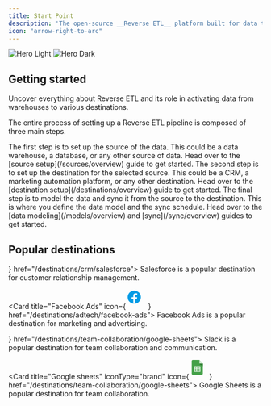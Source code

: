 ```yaml
---
title: Start Point
description: 'The open-source __Reverse ETL__ platform built for data teams to create complex data pipelines in minutes.'
icon: "arrow-right-to-arc"
---
```


<img
  className="block dark:hidden"
  src="https://res.cloudinary.com/dspflukeu/image/upload/v1707531725/Multiwoven/Docs/Start_Point_hjtq1y.png"
  alt="Hero Light"
/>
<img
  className="hidden dark:block"
  src="https://res.cloudinary.com/dspflukeu/image/upload/v1707531725/Multiwoven/Docs/Start_Point_hjtq1y.png"
  alt="Hero Dark"
/>

## Getting started

<Card href="https://blog.multiwoven.com/reverse-etl-a-complete-guide" title="Understanding Reverse ETL" icon="repeat" iconType="duotone" color="#ca8b04">
  Uncover everything about Reverse ETL and its role in activating data from warehouses to various destinations.
</Card>

The entire process of setting up a Reverse ETL pipeline is composed of three main steps.

<Steps>
  <Step title="Setup Source">
    The first step is to set up the source of the data. This could be a data warehouse, a database, or any other source of data.
    Head over to the [source setup](/sources/overview) guide to get started.
  </Step>
  <Step title="Setup Destination">
    The second step is to set up the destination for the selected source. This could be a CRM, a marketing automation platform, or any other destination.
    Head over to the [destination setup](/destinations/overview) guide to get started.
  </Step>
  <Step title="Data Modeling & Sync">
    The final step is to model the data and sync it from the source to the destination. This is where you define the data model and the sync schedule.
    Head over to the [data modeling](/models/overview) and [sync](/sync/overview) guides to get started.
  </Step>
</Steps>

## Popular destinations

<CardGroup cols={2}>
  <Card title="Salesforce" iconType="brand" icon={<svg xmlns="http://www.w3.org/2000/svg"  viewBox="0 0 58 58" height="40px"><path fill="#039be5" d="M36.5,12c-1.326,0-2.59,0.256-3.758,0.705C31.321,10.48,28.836,9,26,9c-2.107,0-4.018,0.821-5.447,2.152C18.815,9.221,16.303,8,13.5,8C8.253,8,4,12.253,4,17.5c0,0.792,0.108,1.558,0.29,2.293C2.291,21.349,1,23.771,1,26.5C1,31.194,4.806,35,9.5,35c0.413,0,0.816-0.039,1.214-0.096C12.027,37.903,15.017,40,18.5,40c3.162,0,5.916-1.731,7.38-4.293C26.556,35.893,27.265,36,28,36c2.62,0,4.938-1.265,6.398-3.211C35.077,32.927,35.78,33,36.5,33C42.299,33,47,28.299,47,22.5C47,16.701,42.299,12,36.5,12z"/><path fill="#fff" d="M15.823 25c.045 0 .076-.037.076-.083C15.899 24.963 15.867 25 15.823 25L15.823 25zM21.503 23.934c.024 0 .047.008.055.013-.008-.005-.03-.013-.053-.013C21.504 23.933 21.503 23.934 21.503 23.934zM7.138 23.93c.023 0 .045.008.058.016-.013-.007-.034-.017-.056-.017C7.139 23.929 7.138 23.93 7.138 23.93zM24.126 21.909c-.016.039-.046.045-.072.043.004.001.004.003.009.003C24.086 21.954 24.112 21.944 24.126 21.909zM15.823 19c.045 0 .076.037.076.082C15.899 19.037 15.867 19 15.823 19L15.823 19zM21.359 22.185L21.359 22.185c0 .408.211.662.506.835C21.569 22.847 21.359 22.594 21.359 22.185zM38.126 24.729c.025.061-.032.087-.032.087S38.151 24.79 38.126 24.729zM8.558 21L8.558 21c.253 0 .503.034.733.093C9.061 21.034 8.811 21 8.558 21zM9.764 21.909c-.016.039-.046.045-.072.043.004.001.004.003.009.003C9.725 21.954 9.75 21.944 9.764 21.909zM35.195 24.164c.065.106.142.203.229.293s.185.169.294.237c-.109-.068-.207-.147-.294-.237C35.337 24.368 35.261 24.27 35.195 24.164zM37.83 21.797c-.012 0-.026-.002-.026-.002s.01.004.024.004C37.828 21.799 37.829 21.797 37.83 21.797zM37.832 24.189c0 0 .017-.003.034-.004-.001 0-.001-.001-.002-.001C37.846 24.184 37.832 24.189 37.832 24.189z"/><path fill="#fff" d="M6.885 24.462c-.029.07.01.084.02.096.087.058.174.1.262.146C7.636 24.933 8.08 25 8.543 25c.944 0 1.53-.462 1.53-1.207v-.014c0-.689-.662-.939-1.282-1.12L8.71 22.635c-.468-.14-.871-.261-.871-.545v-.014c0-.243.236-.422.602-.422.406 0 .888.125 1.199.283 0 0 .092.054.125-.027.018-.044.175-.434.192-.476.018-.045-.014-.08-.046-.098C9.555 21.136 9.065 21 8.558 21l-.094.001c-.864 0-1.467.481-1.467 1.17v.014c0 .726.665.962 1.289 1.126l.1.029c.454.128.846.239.846.533v.015c0 .269-.255.47-.665.47-.16 0-.667-.002-1.216-.322C7.285 24 7.247 23.975 7.196 23.946c-.027-.016-.095-.042-.124.039L6.885 24.462zM21.247 24.462c-.029.07.01.084.02.096.087.058.174.1.262.146C21.998 24.933 22.442 25 22.905 25c.944 0 1.53-.462 1.53-1.207v-.014c0-.689-.662-.939-1.282-1.12l-.081-.024c-.468-.14-.871-.261-.871-.545v-.014c0-.243.236-.422.602-.422.406 0 .888.125 1.199.283 0 0 .092.054.125-.027.018-.044.175-.434.192-.476.018-.045-.014-.08-.046-.098C23.917 21.136 23.427 21 22.92 21l-.094.001c-.864 0-1.467.481-1.467 1.17v.014c0 .726.666.962 1.289 1.126l.1.029c.454.128.846.239.846.533v.015c0 .269-.255.47-.665.47-.16 0-.667-.002-1.216-.322-.066-.036-.105-.06-.155-.09-.017-.01-.097-.039-.124.039L21.247 24.462zM31.465 22.219c-.077-.243-.198-.457-.358-.635-.16-.179-.364-.322-.605-.426C30.261 21.053 29.977 21 29.658 21c-.32 0-.604.053-.845.157s-.444.248-.604.427c-.161.178-.281.392-.358.634-.077.241-.116.505-.116.785s.039.544.116.785c.077.242.197.456.358.635.16.179.364.322.605.423S29.338 25 29.658 25c.319 0 .602-.051.844-.153.241-.102.444-.245.605-.423.16-.178.281-.392.358-.635.077-.241.116-.505.116-.785C31.581 22.724 31.542 22.46 31.465 22.219M30.677 23.004c0 .423-.085.758-.253.993-.166.233-.417.347-.767.347s-.6-.114-.763-.347c-.166-.236-.249-.57-.249-.993s.084-.756.249-.99c.164-.231.414-.343.764-.343s.6.112.767.343C30.592 22.247 30.677 22.581 30.677 23.004M37.933 24.233c-.026-.071-.101-.044-.101-.044-.114.041-.236.078-.366.097-.131.019-.276.029-.431.029-.381 0-.684-.105-.901-.313-.217-.208-.339-.544-.338-.999.001-.413.109-.724.302-.962.192-.236.485-.357.874-.357.325 0 .573.035.832.11 0 0 .062.025.091-.05.07-.178.12-.304.194-.499.021-.056-.03-.079-.049-.086-.102-.037-.343-.098-.525-.124C37.345 21.013 37.145 21 36.924 21c-.331 0-.625.053-.878.157-.252.103-.465.247-.635.426-.169.179-.297.392-.383.634-.086.241-.128.506-.128.787 0 .606.176 1.095.524 1.453C35.773 24.818 36.296 25 36.979 25c.404 0 .817-.076 1.116-.184 0 0 .057-.026.032-.087L37.933 24.233zM41.963 22.081c-.067-.235-.233-.471-.341-.579-.172-.172-.34-.292-.506-.358C40.898 21.057 40.638 21 40.352 21c-.333 0-.635.052-.88.159-.245.107-.452.253-.614.435-.162.181-.283.397-.361.642-.078.243-.117.509-.117.789 0 .285.041.551.121.79.081.241.211.453.386.629.176.177.401.315.671.412.268.096.594.146.968.145.77-.002 1.176-.161 1.343-.247.03-.016.057-.042.023-.119l-.175-.453c-.026-.067-.1-.043-.1-.043-.191.066-.462.184-1.095.183-.414-.001-.72-.113-.912-.291-.197-.181-.294-.447-.31-.822l2.666.002c0 0 .07-.001.078-.065C42.045 23.119 42.134 22.637 41.963 22.081M39.311 22.597c.038-.235.107-.431.216-.583.163-.231.412-.359.762-.359.35 0 .581.128.747.359.11.153.158.356.177.584L39.311 22.597zM20.453 22.081c-.067-.235-.233-.471-.341-.579-.172-.172-.339-.292-.506-.358C19.388 21.057 19.128 21 18.843 21c-.333 0-.635.052-.881.159-.245.107-.452.253-.614.435-.162.181-.283.397-.361.642-.078.243-.117.509-.117.789 0 .285.041.551.121.79.081.241.211.453.386.629.176.177.401.315.671.412.268.096.594.146.968.145.77-.002 1.176-.161 1.343-.247.03-.016.057-.042.023-.119l-.175-.453c-.026-.067-.1-.043-.1-.043-.191.066-.462.184-1.095.183-.413-.001-.72-.113-.912-.291-.197-.181-.294-.447-.31-.822l2.666.002c0 0 .07-.001.078-.065C20.536 23.119 20.624 22.637 20.453 22.081M17.802 22.597c.038-.235.107-.431.215-.583.164-.231.412-.359.763-.359.35 0 .581.128.748.359.11.153.158.356.176.584L17.802 22.597zM12.93 22.482c-.108-.007-.248-.011-.416-.011-.229 0-.45.026-.657.078-.208.052-.395.132-.556.239-.162.108-.292.245-.387.408s-.143.355-.143.569c0 .219.041.409.122.564.081.156.198.286.347.387.148.1.331.174.543.218C11.994 24.977 12.231 25 12.491 25c.274 0 .546-.021.81-.063.262-.041.582-.101.671-.121.089-.019.187-.044.187-.044.066-.016.061-.081.061-.081l-.001-2.259c0-.496-.143-.863-.423-1.091C13.515 21.115 13.102 21 12.57 21c-.2 0-.521.025-.715.061 0 0-.582.105-.821.279 0 0-.053.03-.024.098l.189.47c.024.061.088.04.088.04s.02-.007.044-.021c.512-.258 1.161-.251 1.161-.251.288 0 .51.054.659.16.145.104.219.259.219.589v.105C13.141 22.499 12.93 22.482 12.93 22.482M11.869 24.218c-.105-.077-.119-.096-.153-.147-.053-.076-.08-.184-.08-.321 0-.217.078-.373.238-.478-.001 0 .23-.185.773-.179.382.004.724.057.724.057v1.123c0 0-.339.067-.72.088C12.109 24.392 11.867 24.217 11.869 24.218M34.76 21.169c.02-.058-.022-.085-.04-.092-.045-.016-.272-.062-.447-.073-.335-.019-.521.034-.688.106-.166.071-.349.187-.45.318l-.001-.311c0-.043-.032-.077-.076-.077h-.684c-.045 0-.076.034-.076.077v3.806c0 .043.036.077.081.077h.7c.045 0 .08-.034.08-.077v-1.901c0-.256.03-.51.089-.67.057-.158.136-.285.233-.375.097-.091.208-.154.33-.19.124-.036.261-.049.357-.049.14 0 .293.035.293.035.052.005.08-.025.098-.069C34.606 21.588 34.736 21.238 34.76 21.169"/><path fill="#fff" d="M28.203 19.106c-.085-.026-.162-.044-.264-.062-.103-.019-.224-.028-.362-.028-.482 0-.862.137-1.129.406-.265.267-.446.674-.536 1.209l-.05.366h-.605c0 0-.074-.003-.089.078l-.099.554c-.007.053.016.086.087.086h.59l-.598 3.337c-.047.268-.1.489-.16.657-.058.166-.116.289-.186.379-.068.087-.133.151-.244.189-.092.03-.198.045-.314.045-.064 0-.15-.011-.214-.024-.064-.012-.097-.026-.144-.046 0 0-.069-.026-.097.043-.022.057-.178.489-.197.542-.019.053.007.094.041.106.078.028.137.046.243.071.149.035.274.037.391.037.245 0 .469-.034.654-.101.187-.068.349-.185.493-.343.155-.172.253-.352.346-.597.093-.243.171-.544.235-.896l.6-3.399h.878c0 0 .074.003.089-.078l.099-.554c.007-.053-.016-.086-.087-.086h-.853c.004-.019.06-.505.158-.787.042-.121.12-.218.187-.285.065-.066.141-.112.223-.139.085-.027.181-.041.286-.041.08 0 .159.009.219.022.082.018.115.027.137.033.087.027.098.001.116-.041l.203-.56C28.273 19.139 28.222 19.114 28.203 19.106M15.899 24.917c0 .046-.032.083-.076.083h-.707c-.045 0-.076-.037-.076-.083v-5.834c0-.046.032-.082.076-.082h.707c.045 0 .076.037.076.082V24.917z"/></svg>} href="/destinations/crm/salesforce">
    Salesforce is a popular destination for customer relationship management.
  </Card>

  <Card title="Facebook Ads" icon={<svg xmlns="http://www.w3.org/2000/svg"  viewBox="0 0 58 58" height="40px"><path fill="#039be5" d="M24 5A19 19 0 1 0 24 43A19 19 0 1 0 24 5Z"/><path fill="#fff" d="M26.572,29.036h4.917l0.772-4.995h-5.69v-2.73c0-2.075,0.678-3.915,2.619-3.915h3.119v-4.359c-0.548-0.074-1.707-0.236-3.897-0.236c-4.573,0-7.254,2.415-7.254,7.917v3.323h-4.701v4.995h4.701v13.729C22.089,42.905,23.032,43,24,43c0.875,0,1.729-0.08,2.572-0.194V29.036z"/></svg>
} href="/destinations/adtech/facebook-ads">
    Facebook Ads is a popular destination for marketing and advertising.
  </Card>
</CardGroup>

<CardGroup cols={2}>
  <Card title="Slack" iconType="brand" icon={<svg xmlns="http://www.w3.org/2000/svg"  viewBox="0 0 58 58" height="40px"><path fill="#FFB300" d="M31.2,10.6l-6.6,2.3l-1.4-4.3c-0.6-1.8,0.3-3.8,2.2-4.4c1.8-0.6,3.8,0.3,4.4,2.2L31.2,10.6z M29.2,26.6l6.6-2.3l-2.3-7.1l-6.6,2.3L29.2,26.6z M32.6,36.8c0.5,1.4,1.9,2.4,3.3,2.4c0.4,0,0.8-0.1,1.1-0.2c1.8-0.6,2.8-2.6,2.2-4.4L38,31l-6.6,2.3L32.6,36.8z"/><path fill="#00BFA5" d="M17.2,15.5l-6.6,2.3l-1.4-4.2c-0.6-1.8,0.3-3.8,2.2-4.4c1.8-0.6,3.8,0.3,4.4,2.2L17.2,15.5z M18.6,41.8c0.5,1.4,1.9,2.4,3.3,2.4c0.4,0,0.8-0.1,1.1-0.2c1.8-0.6,2.8-2.6,2.2-4.4l-1.2-3.7l-6.6,2.3L18.6,41.8z M19.4,22.2l-6.6,2.3l2.3,7.1l6.6-2.3L19.4,22.2z"/><path fill="#00BCD4" d="M33.4,17.3l-2.2-6.6l4.1-1.4c1.8-0.6,3.8,0.3,4.4,2.2c0.6,1.8-0.3,3.8-2.2,4.4L33.4,17.3z M26.8,19.6l-2.2-6.6l-7.4,2.6l2.2,6.6L26.8,19.6z M6.4,19.3c-1.8,0.6-2.8,2.6-2.2,4.4c0.5,1.5,1.9,2.4,3.3,2.4c0.4,0,0.8-0.1,1.1-0.2l4.1-1.4l-2.2-6.6L6.4,19.3z"/><path fill="#E91E63" d="M15.1,31.5l2.2,6.6l-4.7,1.6c-0.4,0.1-0.8,0.2-1.1,0.2c-1.5,0-2.8-0.9-3.3-2.4c-0.6-1.8,0.3-3.8,2.2-4.4L15.1,31.5z M43.7,25.3c-0.6-1.8-2.6-2.8-4.4-2.2l-3.5,1.2L38,31l3.6-1.2C43.4,29.1,44.4,27.1,43.7,25.3z M21.7,29.2l2.2,6.6l7.4-2.6l-2.2-6.6L21.7,29.2z"/><path fill="#388E3C" d="M33.4 17.3L31.2 10.6 24.6 12.9 26.8 19.6z"/><path fill="#00897B" d="M17.2 15.5L10.6 17.8 12.8 24.5 19.4 22.2z"/><path fill="#BF360C" d="M29.2 26.6L31.4 33.3 38 31 35.8 24.3z"/><path fill="#4E342E" d="M15.1 31.5L17.3 38.2 23.9 35.9 21.7 29.2z"/></svg>} href="/destinations/team-collaboration/google-sheets">
    Slack is a popular destination for team collaboration and communication.
  </Card>

  <Card title="Google sheets" iconType="brand" icon={<svg xmlns="http://www.w3.org/2000/svg"  viewBox="0 0 58 58" height="40px"><path fill="#43a047" d="M37,45H11c-1.657,0-3-1.343-3-3V6c0-1.657,1.343-3,3-3h19l10,10v29C40,43.657,38.657,45,37,45z"/><path fill="#c8e6c9" d="M40 13L30 13 30 3z"/><path fill="#2e7d32" d="M30 13L40 23 40 13z"/><path fill="#e8f5e9" d="M31,23H17h-2v2v2v2v2v2v2v2h18v-2v-2v-2v-2v-2v-2v-2H31z M17,25h4v2h-4V25z M17,29h4v2h-4V29z M17,33h4v2h-4V33z M31,35h-8v-2h8V35z M31,31h-8v-2h8V31z M31,27h-8v-2h8V27z"/></svg>} href="/destinations/team-collaboration/google-sheets">
    Google Sheets is a popular destination for team collaboration.
  </Card>
</CardGroup>